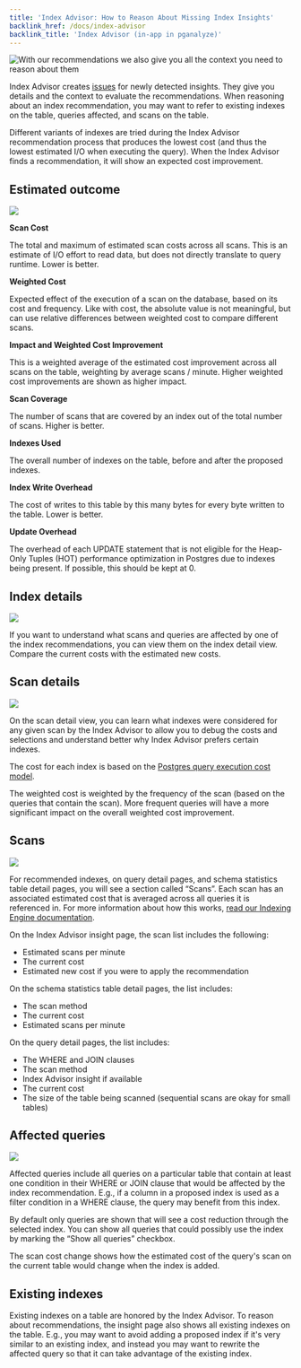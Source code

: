 ```yaml
---
title: 'Index Advisor: How to Reason About Missing Index Insights'
backlink_href: /docs/index-advisor
backlink_title: 'Index Advisor (in-app in pganalyze)'
---
```


![With our recommendations we also give you all the context you need to reason about them](/issue-missing-indexes.png)

Index Advisor creates [issues](/docs/checks) for newly detected insights. They
give you details and the context to evaluate the recommendations. When
reasoning about an index recommendation, you may want to refer to existing
indexes on the table, queries affected, and scans on the table.

Different variants of indexes are tried during the Index Advisor recommendation
process that produces the lowest cost (and thus the lowest estimated I/O when
executing the query). When the Index Advisor finds a recommendation, it will show
an expected cost improvement.

## Estimated outcome

<div style="max-width: 300px">

![](/estimated-outcome.png)

</div>

**Scan Cost**

The total and maximum of estimated scan costs across all scans. This is an estimate of I/O effort to
read data, but does not directly translate to query runtime. Lower is better.

**Weighted Cost**

Expected effect of the execution of a scan on the database, based on its cost
and frequency. Like with cost, the absolute value is not meaningful, but can
use relative differences between weighted cost to compare different scans.

**Impact and Weighted Cost Improvement**

This is a weighted average of the estimated cost improvement across all scans
on the table, weighting by average scans / minute. Higher weighted cost
improvements are shown as higher impact.

**Scan Coverage**

The number of scans that are covered by an index out of the total number of scans. Higher is better.

**Indexes Used**

The overall number of indexes on the table, before and after the proposed indexes.

**Index Write Overhead**

The cost of writes to this table by this many bytes for every byte written to the table. Lower is better.

**Update Overhead**

The overhead of each UPDATE statement that is not eligible for the Heap-Only Tuples (HOT) performance
optimization in Postgres due to indexes being present. If possible, this should be kept at 0.

## Index details

![](/issue-missing-indexes-index-detail.png)

If you want to understand what scans and queries are affected by one of the index recommendations,
you can view them on the index detail view. Compare the current costs with the estimated new costs.

## Scan details

![](/issue-missing-indexes-scan-detail.png)

On the scan detail view, you can learn what indexes were considered for any given scan by the
Index Advisor to allow you to debug the costs and selections and understand better why
Index Advisor prefers certain indexes.

The cost for each index is based on the [Postgres query execution cost model](https://www.postgresql.org/docs/current/using-explain.html).

The weighted cost is weighted by the frequency of the scan (based on the queries that
contain the scan). More frequent queries will have a more significant impact on
the overall weighted cost improvement.

## Scans

![](/scans-list.png)

For recommended indexes, on query detail pages, and schema statistics table
detail pages, you will see a section called “Scans”. Each scan has an associated
estimated cost that is averaged across all queries it is referenced in. For more
information about how this works, [read our Indexing Engine
documentation](/docs/indexing-engine/query-to-scan-breakdown).

On the Index Advisor insight page, the scan list includes the following:
 - Estimated scans per minute
 - The current cost
 - Estimated new cost if you were to apply the recommendation

On the schema statistics table detail pages, the list includes:
 - The scan method
 - The current cost
 - Estimated scans per minute

On the query detail pages, the list includes:
 - The WHERE and JOIN clauses
 - The scan method
 - Index Advisor insight if available
 - The current cost
 - The size of the table being scanned (sequential scans are okay for small tables)

## Affected queries

![](/affected-queries-list.png)

Affected queries include all queries on a particular table that contain at least
one condition in their WHERE or JOIN clause that would be affected by the index
recommendation. E.g., if a column in a proposed index is used as a filter
condition in a WHERE clause, the query may benefit from this index.

By default only queries are shown that will see a cost reduction through the
selected index. You can show all queries that could possibly use the index by
marking the “Show all queries” checkbox.

The scan cost change shows how the estimated cost of the query's scan on the
current table would change when the index is added.

## Existing indexes

Existing indexes on a table are honored by the Index Advisor. To reason about
recommendations, the insight page also shows all existing indexes on the table.
E.g., you may want to avoid adding a proposed index if it's very similar to
an existing index, and instead you may want to rewrite the affected query
so that it can take advantage of the existing index.
